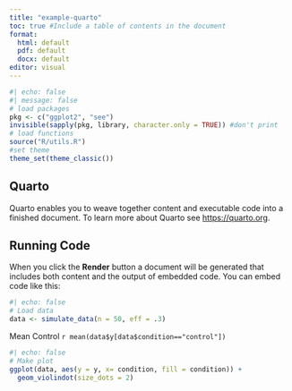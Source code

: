 ```yaml
---
title: "example-quarto"
toc: true #Include a table of contents in the document
format:
  html: default
  pdf: default
  docx: default
editor: visual
---
```


```r
#| echo: false
#| message: false
# load packages
pkg <- c("ggplot2", "see")
invisible(sapply(pkg, library, character.only = TRUE)) #don't print
# load functions
source("R/utils.R")
#set theme
theme_set(theme_classic())
```

## Quarto

Quarto enables you to weave together content and executable code into a finished document. To learn more about Quarto see <https://quarto.org>.

## Running Code

When you click the **Render** button a document will be generated that includes both content and the output of embedded code. You can embed code like this:

```r
#| echo: false
# Load data
data <- simulate_data(n = 50, eff = .3)
```

Mean Control `r mean(data$y[data$condition=="control"])`

```r
#| echo: false
# Make plot
ggplot(data, aes(y = y, x= condition, fill = condition)) +
  geom_violindot(size_dots = 2)
```
